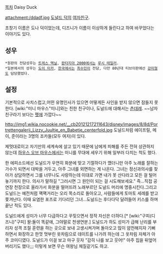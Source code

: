 [[목차]]
Daisy Duck

attachment:/ddadf.jpg
[[도널드 덕]]의 [[여자친구]].

초창기 이름은 도나 덕이었는데, 디즈니가 이름이 이상하게 들린다고 하여 바꾸었다는 이야기도 있다.

== 성우 ==
 *원판의 전담성우는 [[트레스 맥닐]], [[판타지아 2000]]에서는 [[루시 테일러]]. 
 *일본에서의 성우는 [[도이 미카]], [[한국]]에서는 [[최수민]]이 전담, 다만 80년대 티브이판에선 [[강미형]]도 담당했었다.

== 설정 ==
기본적으로 사치스럽고,어떤 유명인사가 있으면 어떻게든 사인을 받지 않으면 잠들지 못한다. [wiki:"미니 마우스"미니]와는 친한 친구이나, 도널드에 대해서는 [[츤데레]]. ~~남자친구라기 보다는 [[펫]]에 가깝다~~

http://img1.wikia.nocookie.net/__cb20121217211643/disney/images/8/8d/Portrettengalerij_Lizzy_Juultje_en_Babetje_centerfold.jpg
도널드처럼 에이프릴, 메이, 준이라는 3명의 조카들(모두 여자)이 있다.

제멋대로이고 자기만의 세계속에 살고 있기 때문에 남에게 피해를 주든 전혀 상관하지 않는데 [[하우스 오브 마우스]]에서는 미니를 무대에 세우기 위해 일부러 다치는 척도 했다.

한 에피소드에선 도널드가 우연히 화분에 맞고 기절하다가 깼더니만 아주 노래를 잘하는 가수가 되면서 대박을 거두고, 아주 그녀를 외면하는 게 나온다. 그녀는 정신과의사를 찾아가 상담하면서 그를 너무나도 사랑하는데 이대로 가면 내가 못 산다라고 모든 걸 털어놓기까지 한다. 의사가 말하길 "그러시면 그 원인이 되는 걸 시도해보세요." 즉...직접 공연장 천장으로 올라가서 화분을 떨어뜨려 노래부르던 도널드 머리에 명중시킨다.그리고 도널드는 예전처럼 꽥꽥거리는 오리 목소리로 돌아오고, 사람들에게 토마토 세례를 받고 쫓겨난다. 이때 요염한 포즈로 기다리던 그녀...도널드는 후다다닥 달려들어 키스를 하며 끝난 적도 있다.

도널드에게 성미가 너무 다급하다고 꾸짖으면서 정작 자신은 더하다.[* [wiki:"구피(디즈니)"구피] 왈:둘이 똑같애, 그야말로 천생연분.] 도널드가 하도 성미가 급해 난리를 부리자 성격 조절 훈련을 하는 곳으로 보내 고생시켜가며 돌아오고 많이 얌전해지자 기뻐하면서 화장하고 한껏 멋부린 옷차림으로 데이트를 나가려 하는데 그 옷차림 자체가 아주 코미디였다. 도널드가 이걸 보고 마구 웃자 "감히 나를 보고 웃어!" 아주 집을 뒤엎어 버리기도 했다;;; 이렇게 보면 무슨 여왕님 체질같기도 하고.
